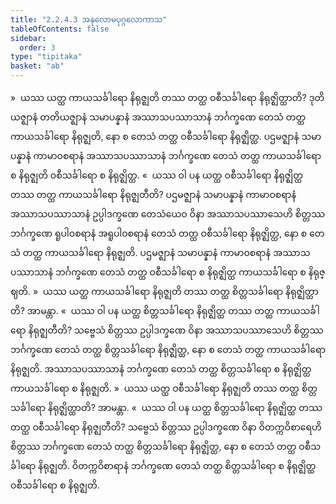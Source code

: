 ```yaml
---
title: "2.2.4.3 အနုလောမပုဂ္ဂလောကာသ"
tableOfContents: false
sidebar:
  order: 3
type: "tipitaka"
basket: "ab"
---
```



<DynamicBreadcrumb />

<Division number="101">

<Paragraph number="449">
»  ယဿ ယတ္ထ ကာယသင်္ခါရော နိရုဇ္ဈတိ တဿ တတ္ထ ဝစီသင်္ခါရော နိရုဇ္ဈိတ္ထာတိ?
</Paragraph>

<Paragraph number="450">
ဒုတိယဇ္ဈာနံ တတိယဇ္ဈာနံ သမာပန္နာနံ အဿာသပဿာသာနံ ဘင်္ဂက္ခဏေ တေသံ တတ္ထ ကာယသင်္ခါရော နိရုဇ္ဈတိ, နော စ တေသံ တတ္ထ ဝစီသင်္ခါရော နိရုဇ္ဈိတ္ထ. ပဌမဇ္ဈာနံ သမာပန္နာနံ ကာမာဝစရာနံ အဿာသပဿာသာနံ ဘင်္ဂက္ခဏေ တေသံ တတ္ထ ကာယသင်္ခါရော စ နိရုဇ္ဈတိ ဝစီသင်္ခါရော စ နိရုဇ္ဈိတ္ထ.
</Paragraph>

<Paragraph number="451">
«  ယဿ ဝါ ပန ယတ္ထ ဝစီသင်္ခါရော နိရုဇ္ဈိတ္ထ တဿ တတ္ထ ကာယသင်္ခါရော နိရုဇ္ဈတီတိ?
</Paragraph>

<Paragraph number="452">
ပဌမဇ္ဈာနံ သမာပန္နာနံ ကာမာဝစရာနံ အဿာသပဿာသာနံ ဥပ္ပါဒက္ခဏေ တေသံယေဝ ဝိနာ အဿာသပဿာသေဟိ စိတ္တဿ ဘင်္ဂက္ခဏေ ရူပါဝစရာနံ အရူပါဝစရာနံ တေသံ တတ္ထ ဝစီသင်္ခါရော နိရုဇ္ဈိတ္ထ, နော စ တေသံ တတ္ထ ကာယသင်္ခါရော နိရုဇ္ဈတိ. ပဌမဇ္ဈာနံ သမာပန္နာနံ ကာမာဝစရာနံ အဿာသပဿာသာနံ ဘင်္ဂက္ခဏေ တေသံ တတ္ထ ဝစီသင်္ခါရော စ နိရုဇ္ဈိတ္ထ ကာယသင်္ခါရော စ နိရုဇ္ဈတိ.
</Paragraph>

<Paragraph number="453">
»  ယဿ ယတ္ထ ကာယသင်္ခါရော နိရုဇ္ဈတိ တဿ တတ္ထ စိတ္တသင်္ခါရော နိရုဇ္ဈိတ္ထာတိ? အာမန္တာ.
</Paragraph>

<Paragraph number="454">
«  ယဿ ဝါ ပန ယတ္ထ စိတ္တသင်္ခါရော နိရုဇ္ဈိတ္ထ တဿ တတ္ထ ကာယသင်္ခါရော နိရုဇ္ဈတီတိ?
</Paragraph>

<Paragraph number="455">
သဗ္ဗေသံ စိတ္တဿ ဥပ္ပါဒက္ခဏေ ဝိနာ အဿာသပဿာသေဟိ စိတ္တဿ ဘင်္ဂက္ခဏေ တေသံ တတ္ထ စိတ္တသင်္ခါရော နိရုဇ္ဈိတ္ထ, နော စ တေသံ တတ္ထ ကာယသင်္ခါရော နိရုဇ္ဈတိ. အဿာသပဿာသာနံ ဘင်္ဂက္ခဏေ တေသံ တတ္ထ စိတ္တသင်္ခါရော စ နိရုဇ္ဈိတ္ထ ကာယသင်္ခါရော စ နိရုဇ္ဈတိ.
</Paragraph>

</Division>
<Division number="102">

<Paragraph number="456">
»  ယဿ ယတ္ထ ဝစီသင်္ခါရော နိရုဇ္ဈတိ တဿ တတ္ထ စိတ္တသင်္ခါရော နိရုဇ္ဈိတ္ထာတိ? အာမန္တာ.
</Paragraph>

<Paragraph number="457">
«  ယဿ ဝါ ပန ယတ္ထ စိတ္တသင်္ခါရော နိရုဇ္ဈိတ္ထ တဿ တတ္ထ ဝစီသင်္ခါရော နိရုဇ္ဈတီတိ?
</Paragraph>

<Paragraph number="458">
သဗ္ဗေသံ စိတ္တဿ ဥပ္ပါဒက္ခဏေ ဝိနာ ဝိတက္ကဝိစာရေဟိ စိတ္တဿ ဘင်္ဂက္ခဏေ တေသံ တတ္ထ စိတ္တသင်္ခါရော နိရုဇ္ဈိတ္ထ, နော စ တေသံ တတ္ထ ဝစီသင်္ခါရော နိရုဇ္ဈတိ. ဝိတက္ကဝိစာရာနံ ဘင်္ဂက္ခဏေ တေသံ တတ္ထ စိတ္တသင်္ခါရော စ နိရုဇ္ဈိတ္ထ ဝစီသင်္ခါရော စ နိရုဇ္ဈတိ.
</Paragraph>
</Division>